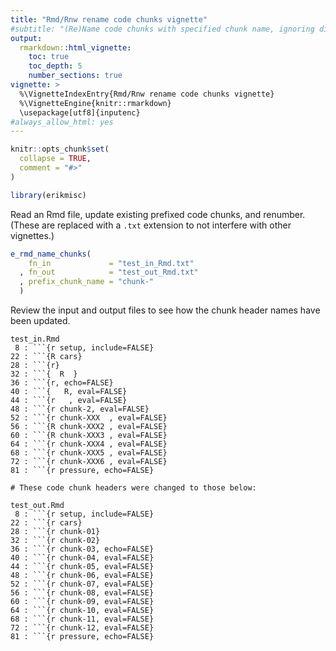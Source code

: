 ```yaml
---
title: "Rmd/Rnw rename code chunks vignette"
#subtitle: "(Re)Name code chunks with specified chunk name, ignoring differently-named chunks"
output:
  rmarkdown::html_vignette:
    toc: true
    toc_depth: 5
    number_sections: true
vignette: >
  %\VignetteIndexEntry{Rmd/Rnw rename code chunks vignette}
  %\VignetteEngine{knitr::rmarkdown}
  \usepackage[utf8]{inputenc}
#always_allow_html: yes
---
```


```r
knitr::opts_chunk$set(
  collapse = TRUE,
  comment = "#>"
)
```

```r
library(erikmisc)
```

Read an Rmd file, update existing prefixed code chunks, and renumber.
(These are replaced with a `.txt` extension to not interfere with other vignettes.)
```r
e_rmd_name_chunks(
    fn_in             = "test_in_Rmd.txt"
  , fn_out            = "test_out_Rmd.txt"
  , prefix_chunk_name = "chunk-"
  )
```

Review the input and output files to see how the chunk header names have been
updated.

```
test_in.Rmd
 8 : ```{r setup, include=FALSE}
22 : ```{R cars}
28 : ```{r}
32 : ```{  R  }
36 : ```{r, echo=FALSE}
40 : ```{   R, eval=FALSE}
44 : ```{r   , eval=FALSE}
48 : ```{r chunk-2, eval=FALSE}
52 : ```{r chunk-XXX  , eval=FALSE}
56 : ```{R chunk-XXX2 , eval=FALSE}
60 : ```{R chunk-XXX3 , eval=FALSE}
64 : ```{r chunk-XXX4 , eval=FALSE}
68 : ```{r chunk-XXX5 , eval=FALSE}
72 : ```{r chunk-XXX6 , eval=FALSE}
81 : ```{r pressure, echo=FALSE}

# These code chunk headers were changed to those below:

test_out.Rmd
 8 : ```{r setup, include=FALSE}
22 : ```{r cars}
28 : ```{r chunk-01}
32 : ```{r chunk-02}
36 : ```{r chunk-03, echo=FALSE}
40 : ```{r chunk-04, eval=FALSE}
44 : ```{r chunk-05, eval=FALSE}
48 : ```{r chunk-06, eval=FALSE}
52 : ```{r chunk-07, eval=FALSE}
56 : ```{r chunk-08, eval=FALSE}
60 : ```{r chunk-09, eval=FALSE}
64 : ```{r chunk-10, eval=FALSE}
68 : ```{r chunk-11, eval=FALSE}
72 : ```{r chunk-12, eval=FALSE}
81 : ```{r pressure, echo=FALSE}
```

